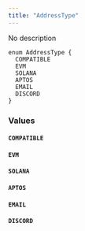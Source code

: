 ```yaml
---
title: "AddressType"
---
```


No description

```
enum AddressType {
  COMPATIBLE
  EVM
  SOLANA
  APTOS
  EMAIL
  DISCORD
}

```

### Values[](#values "Direct link to heading")

#### `COMPATIBLE`[](#compatible "Direct link to heading")

#### `EVM`[](#evm "Direct link to heading")

#### `SOLANA`[](#solana "Direct link to heading")

#### `APTOS`[](#aptos "Direct link to heading")

#### `EMAIL`[](#email "Direct link to heading")

#### `DISCORD`[](#discord "Direct link to heading")